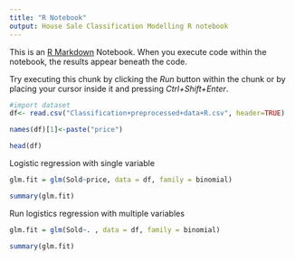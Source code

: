 ```yaml
---
title: "R Notebook"
output: House Sale Classification Modelling R notebook
---
```


This is an [R Markdown](http://rmarkdown.rstudio.com) Notebook. When you execute code within the notebook, the results appear beneath the code. 

Try executing this chunk by clicking the *Run* button within the chunk or by placing your cursor inside it and pressing *Ctrl+Shift+Enter*. 

```r
#import dataset
df<- read.csv("Classification+preprocessed+data+R.csv", header=TRUE)
```

```r
names(df)[1]<-paste("price")
```

```r
head(df)
```

Logistic regression with single variable
```r
glm.fit = glm(Sold~price, data = df, family = binomial)
```

```r
summary(glm.fit)
```
Run logistics regression with multiple variables
```r
glm.fit = glm(Sold~. , data = df, family = binomial)
```


```r
summary(glm.fit)
```

